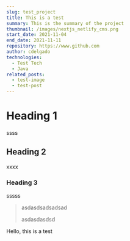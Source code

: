 ```yaml
---
slug: test_project
title: This is a test
summary: This is the summary of the project
thumbnail: /images/nextjs_netlify_cms.png
start_date: 2021-11-04
end_date: 2021-11-11
repository: https://www.github.com
author: cdelgado
technologies:
  - Test Tech
  - Java
related_posts:
  - test-image
  - test-post
---
```

# Heading 1

ssss

## Heading 2

xxxx

### Heading 3

sssss

> asdasdsadsadsad
>
> asdasdasdsd



Hello, this is a test
